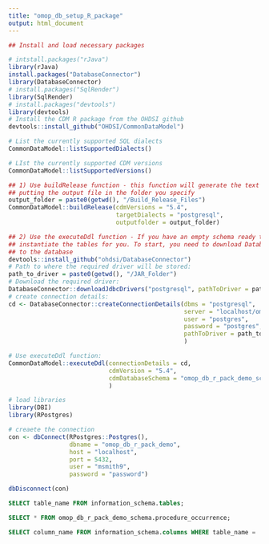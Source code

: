 ```yaml
---
title: "omop_db_setup_R_package"
output: html_document
---
```


```r
## Install and load necessary packages

# intstall.packages("rJava")
library(rJava)
install.packages("DatabaseConnector")
library(DatabaseConnector)
# install.packages("SqlRender")
library(SqlRender)
# install.packages("devtools")
library(devtools)
# Install the CDM R package from the OHDSI github
devtools::install_github("OHDSI/CommonDataModel")
```

```r
# List the currently supported SQL dialects
CommonDataModel::listSupportedDialects()
```

```r
# LIst the currently supported CDM versions
CommonDataModel::listSupportedVersions()
```

```r
## 1) Use buildRelease function - this function will generate the text files in the dialect you choose, 
## putting the output file in the folder you specify
output_folder = paste0(getwd(), "/Build_Release_Files")
CommonDataModel::buildRelease(cdmVersions = "5.4",
                              targetDialects = "postgresql",
                              outputfolder = output_folder)
```

```r
## 2) Use the executeDdl function - If you have an empty schema ready to go, the package will connect and
## instantiate the tables for you. To start, you need to download DatabaseConnector in order to connect 
## to the database
devtools::install_github("ohdsi/DatabaseConnector")
# Path to where the required driver will be stored:
path_to_driver = paste0(getwd(), "/JAR_Folder")
# Download the required driver:
DatabaseConnector::downloadJdbcDrivers("postgresql", pathToDriver = path_to_driver)
# create connection details:
cd <- DatabaseConnector::createConnectionDetails(dbms = "postgresql",
                                                 server = "localhost/omop_db_r_pack_demo",
                                                 user = "postgres",
                                                 password = "postgres",
                                                 pathToDriver = path_to_driver
                                                 )

# Use executeDdl function:
CommonDataModel::executeDdl(connectionDetails = cd,
                            cdmVersion = "5.4",
                            cdmDatabaseSchema = "omop_db_r_pack_demo_schema"
                            )
```

```r
# load libraries
library(DBI)
library(RPostgres)

# creaete the connection
con <- dbConnect(RPostgres::Postgres(),
                 dbname = "omop_db_r_pack_demo",
                 host = "localhost",
                 port = 5432,
                 user = "msmith9",
                 password = "password")

dbDisconnect(con)
```

```sql
SELECT table_name FROM information_schema.tables;
```

```sql
SELECT * FROM omop_db_r_pack_demo_schema.procedure_occurrence;
```

```sql
SELECT column_name FROM information_schema.columns WHERE table_name = 'person';
```

